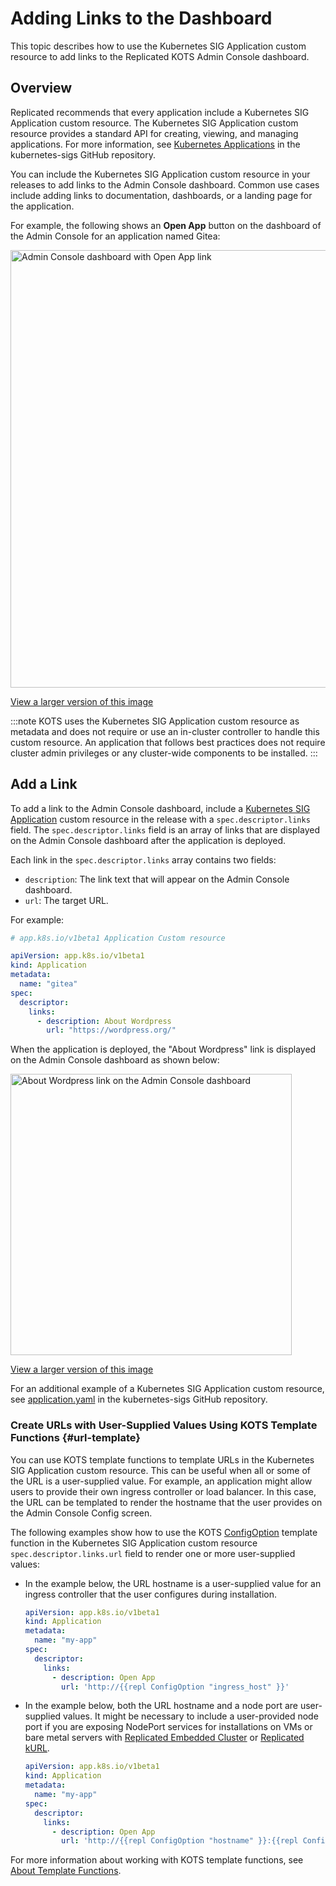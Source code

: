 # Adding Links to the Dashboard

This topic describes how to use the Kubernetes SIG Application custom resource to add links to the Replicated KOTS Admin Console dashboard.

## Overview

Replicated recommends that every application include a Kubernetes SIG Application custom resource. The Kubernetes SIG Application custom resource provides a standard API for creating, viewing, and managing applications. For more information, see [Kubernetes Applications](https://github.com/kubernetes-sigs/application#kubernetes-applications) in the kubernetes-sigs GitHub repository.

You can include the Kubernetes SIG Application custom resource in your releases to add links to the Admin Console dashboard. Common use cases include adding links to documentation, dashboards, or a landing page for the application.

For example, the following shows an **Open App** button on the dashboard of the Admin Console for an application named Gitea:

<img alt="Admin Console dashboard with Open App link" src="/images/gitea-open-app.png" width="700px"/>

[View a larger version of this image](/images/gitea-open-app.png)

:::note
KOTS uses the Kubernetes SIG Application custom resource as metadata and does not require or use an in-cluster controller to handle this custom resource. An application that follows best practices does not require cluster admin privileges or any cluster-wide components to be installed.
:::

## Add a Link

To add a link to the Admin Console dashboard, include a [Kubernetes SIG Application](https://github.com/kubernetes-sigs/application#kubernetes-applications) custom resource in the release with a `spec.descriptor.links` field. The `spec.descriptor.links` field is an array of links that are displayed on the Admin Console dashboard after the application is deployed.

Each link in the `spec.descriptor.links` array contains two fields:
* `description`: The link text that will appear on the Admin Console dashboard.
* `url`: The target URL.

For example:

```yaml
# app.k8s.io/v1beta1 Application Custom resource

apiVersion: app.k8s.io/v1beta1
kind: Application
metadata:
  name: "gitea"
spec:
  descriptor:
    links:
      - description: About Wordpress
        url: "https://wordpress.org/"
```

When the application is deployed, the "About Wordpress" link is displayed on the Admin Console dashboard as shown below:

<img alt="About Wordpress link on the Admin Console dashboard" src="/images/dashboard-link-about-wordpress.png" width="450px"/>

[View a larger version of this image](/images/dashboard-link-about-wordpress.png)

For an additional example of a Kubernetes SIG Application custom resource, see [application.yaml](https://github.com/kubernetes-sigs/application/blob/master/docs/examples/wordpress/application.yaml) in the kubernetes-sigs GitHub repository.

### Create URLs with User-Supplied Values Using KOTS Template Functions {#url-template}

You can use KOTS template functions to template URLs in the Kubernetes SIG Application custom resource. This can be useful when all or some of the URL is a user-supplied value. For example, an application might allow users to provide their own ingress controller or load balancer. In this case, the URL can be templated to render the hostname that the user provides on the Admin Console Config screen.

The following examples show how to use the KOTS [ConfigOption](/reference/template-functions-config-context#configoption) template function in the Kubernetes SIG Application custom resource `spec.descriptor.links.url` field to render one or more user-supplied values:

* In the example below, the URL hostname is a user-supplied value for an ingress controller that the user configures during installation.

    ```yaml
    apiVersion: app.k8s.io/v1beta1
    kind: Application
    metadata:
      name: "my-app"
    spec:
      descriptor:
        links:
          - description: Open App
            url: 'http://{{repl ConfigOption "ingress_host" }}'
    ```
* In the example below, both the URL hostname and a node port are user-supplied values. It might be necessary to include a user-provided node port if you are exposing NodePort services for installations on VMs or bare metal servers with [Replicated Embedded Cluster](/vendor/embedded-overview) or [Replicated kURL](/vendor/kurl-about). 

    ```yaml
    apiVersion: app.k8s.io/v1beta1
    kind: Application
    metadata:
      name: "my-app"
    spec:
      descriptor:
        links:
          - description: Open App
            url: 'http://{{repl ConfigOption "hostname" }}:{{repl ConfigOption "node_port"}}'
    ```        

For more information about working with KOTS template functions, see [About Template Functions](/reference/template-functions-about).